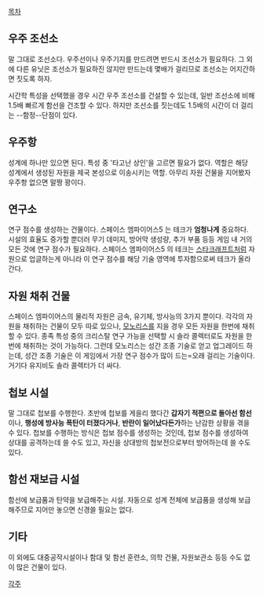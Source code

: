 [[목차]]


== 우주 조선소 ==
말 그대로 조선소다. 우주선이나 우주기지를 만드려면 반드시 조선소가 필요하다. 그 외에 다른 유닛은 조선소가 필요하진 않지만 만드는데 몇배가 걸리므로 조선소는 어지간하면 짓도록 하자.

시간학 특성을 선택했을 경우 시간 우주 조선소를 건설할 수 있는데, 일반 조선소에 비해 1.5배 빠르게 함선을 건조할 수 있다. 하지만 조선소를 짓는데도 1.5배의 시간이 더 걸리는 --함정--단점이 있다.

== 우주항 ==
성계에 하나만 있으면 된다. 특성 중 '타고난 상인'을 고르면 필요가 없다. 역할은 해당 성계에서 생성된 자원을 제국 본성으로 이송시키는 역할. 아무리 자원 건물을 지어봤자 우주항 없으면 말짱 꽝이다.

== 연구소 ==
연구 점수를 생성하는 건물이다. 스페이스 엠파이어스5 는 테크가 '''엄청나게''' 중요하다. 시설의 효율도 증가할 뿐더러 무기 데미지, 방어막 생성량, 추가 부품 등등 게임 내 거의 모든 것에 연구 점수가 필요하다. 스페이스 엠파이어스5 의 테크는 [[스타크래프트]]처럼 자원으로 업글하는게 아니라 이 연구 점수를 해당 기술 영역에 투자함으로써 테크가 올라간다.

== 자원 채취 건물 ==
스페이스 엠파이어스의 물리적 자원은 금속, 유기체, 방사능의 3가지 뿐이다. 각각의 자원을 채취하는 건물이 모두 따로 있으나, [[모노리스]]를 지을 경우 모든 자원을 한번에 채취할 수 있다. 종족 특성 중의 크리스탈 연구 가능을 선택할 시 솔라 콜렉터로도 자원을 한번에 채취하는 것이 가능하다. 그런데 모노리스는 성간 조종 기술로 얻고 업그레이드 하는데, 성간 조종 기술은 이 게임에서 가장 연구 점수가 많이 드는=오래 걸리는 기술이다. 거기다 유지비도 솔라 콜렉터가 더 싸다.

== 첩보 시설 ==
말 그대로 첩보를 수행한다. 초반에 첩보를 게을리 했다간 '''갑자기 적편으로 돌아선 함선'''이나, '''행성에 방사능 폭탄이 터졌다거나''', '''반란이 일어났다든가'''하는 난감한 상황을 겪을 수 있다. 첩보를 수행하는 방식은 첩보 점수를 생성하는 것인데, 첩보 점수를 생성하여 상대를 공격하는데 쓸 수도 있고, 자신을 상대방의 첩보전으로부터 방어하는데 쓸 수도 있다.

== 함선 재보급 시설 ==
함선에 보급품과 탄약을 보급해주는 시설. 자동으로 성계 전체에 보급품을 생성해 보급해주므로 지어만 놓으면 신경쓸 필요는 없다.

== 기타 ==
이 외에도 대중공작시설이나 함대 및 함선 훈련소, 의학 건물, 자원보관소 등등 수도 없이 많은 건물이 있다.

[[각주]]
